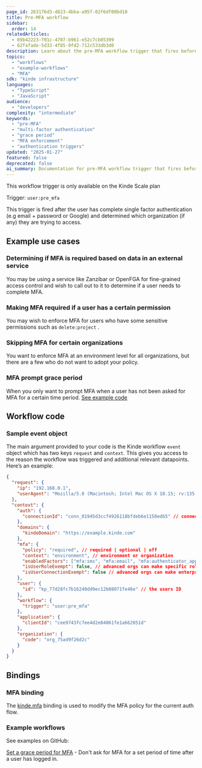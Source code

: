 ```yaml
---
page_id: 263176d3-d823-4bba-a95f-02f6df00bd10
title: Pre-MFA workflow
sidebar:
  order: 14
relatedArticles:
  - 69b42223-701c-4707-b961-e52c7cb05399
  - 62fafade-5d33-4f85-9fd2-712c533db3d0
description: Learn about the pre-MFA workflow trigger that fires before multi-factor authentication, allowing custom logic like grace periods and conditional MFA enforcement.
topics:
  - "workflows"
  - "example-workflows"
  - "MFA"
sdk: "kinde infrastructure"
languages:
  - "TypeScript"
  - "JavaScript"
audience:
  - "developers"
complexity: "intermediate"
keywords:
  - "pre-MFA"
  - "multi-factor authentication"
  - "grace period"
  - "MFA enforcement"
  - "authentication triggers"
updated: "2025-01-27"
featured: false
deprecated: false
ai_summary: Documentation for pre-MFA workflow trigger that fires before multi-factor authentication, allowing custom logic like grace periods and conditional MFA enforcement.
---
```


<Aside type="upgrade">

This workflow trigger is only available on the Kinde Scale plan

</Aside>

Trigger: `user:pre_mfa`

This trigger is fired after the user has complete single factor authentication (e.g email + password or Google) and determined which organization (if any) they are trying to access.

## Example use cases

### Determining if MFA is required based on data in an external service

You may be using a service like Zanzibar or OpenFGA for fine-grained access control and wish to call out to it to determine if a user needs to complete MFA.

### Making MFA required if a user has a certain permission

You may wish to enforce MFA for users who have some sensitive permissions such as `delete:project` .

### Skipping MFA for certain organizations

You want to enforce MFA at an environment level for all organizations, but there are a few who do not want to adopt your policy.

### MFA prompt grace period

When you only want to prompt MFA when a user has not been asked for MFA for a certain time period. [See example code](https://github.com/kinde-starter-kits/workflow-examples/blob/main/preMFA/gracePeriodWorkflow.ts)

## Workflow code

### Sample event object

The main argument provided to your code is the Kinde workflow `event` object which has two keys `request` and `context`. This gives you access to the reason the workflow was triggered and additional relevant datapoints. Here’s an example:

```json
{
  "request": {
    "ip": "192.168.0.1",
    "userAgent": "Mozilla/5.0 (Macintosh; Intel Mac OS X 10.15; rv:135.0) Gecko/20100101 Firefox/135.0"
  },
  "context": {
    "auth": {
      "connectionId": "conn_01945d3ccf4926118bfdeb6e1158edb5" // connection ID the user auth'd with
    },
    "domains": {
      "kindeDomain": "https://example.kinde.com"
    },
    "mfa": {
      "policy": "required", // required | optional | off
      "context": "environment", // environment or organization
      "enabledFactors": ["mfa:sms", "mfa:email", "mfa:authenticator_app"], // factors you have enabled for this context
      "isUserRoleExempt": false, // advanced orgs can make specific roles exempt from MFA
      "isUserConnectionExempt": false // advanced orgs can make enterprise connections exempt from MFA
    },
    "user": {
      "id": "kp_77d28fc7b16240dd9ec12b08071fe46e" // the users ID
    },
    "workflow": {
      "trigger": "user:pre_mfa"
    },
    "application": {
      "clientId": "cee9743fc7ee4d2e84061fe1a662051d"
    },
    "organization": {
      "code": "org_75ad9f26d2c"
    }
  }
}
```

## Bindings

### MFA binding

The [kinde.mfa](/workflows/bindings/mfa-binding/) binding is used to modify the MFA policy for the current auth flow.

### Example workflows

See examples on GitHub:

[Set a grace period for MFA](https://github.com/kinde-starter-kits/workflow-examples/blob/main/preMFA/gracePeriodWorkflow.ts) - Don't ask for MFA for a set period of time after a user has logged in.
